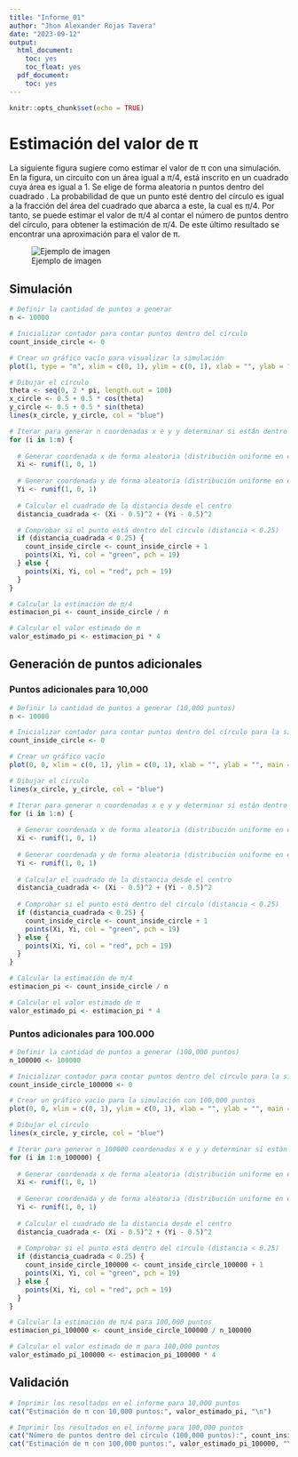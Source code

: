 ```yaml
---
title: "Informe_01"
author: "Jhon Alexander Rojas Tavera"
date: "2023-09-12"
output:
  html_document:
    toc: yes
    toc_float: yes
  pdf_document:
    toc: yes
---
```


```r
knitr::opts_chunk$set(echo = TRUE)
```
  
  <h1>Estimación del valor de π </h1>
  
  
<p> La siguiente figura sugiere como estimar el valor de π con una simulación. En la figura, un circuito con un área igual a π/4, está inscrito en un cuadrado cuya área es igual a 1. Se elige de forma aleatoria n puntos dentro del cuadrado . La probabilidad de que un punto esté dentro del círculo es igual a la fracción del área del cuadrado que abarca a este, la cual es π/4. Por tanto, se puede estimar el valor de π/4 al contar el número de puntos dentro del círculo, para obtener la estimación de π/4. De este último resultado se encontrar una aproximación para el valor de π.
</p>


![Ejemplo de imagen](img/problema.png)

<h2>Simulación</h2>

```r
# Definir la cantidad de puntos a generar
n <- 10000

# Inicializar contador para contar puntos dentro del círculo
count_inside_circle <- 0

# Crear un gráfico vacío para visualizar la simulación
plot(1, type = "n", xlim = c(0, 1), ylim = c(0, 1), xlab = "", ylab = "", main = "Simulación de Estimación de Pi")

# Dibujar el círculo
theta <- seq(0, 2 * pi, length.out = 100)
x_circle <- 0.5 + 0.5 * cos(theta)
y_circle <- 0.5 + 0.5 * sin(theta)
lines(x_circle, y_circle, col = "blue")

# Iterar para generar n coordenadas x e y y determinar si están dentro del círculo
for (i in 1:n) {
  
  # Generar coordenada x de forma aleatoria (distribución uniforme en el intervalo [0, 1])
  Xi <- runif(1, 0, 1)
  
  # Generar coordenada y de forma aleatoria (distribución uniforme en el intervalo [0, 1])
  Yi <- runif(1, 0, 1)
  
  # Calcular el cuadrado de la distancia desde el centro
  distancia_cuadrada <- (Xi - 0.5)^2 + (Yi - 0.5)^2

  # Comprobar si el punto está dentro del círculo (distancia < 0.25)
  if (distancia_cuadrada < 0.25) {
    count_inside_circle <- count_inside_circle + 1
    points(Xi, Yi, col = "green", pch = 19)
  } else {
    points(Xi, Yi, col = "red", pch = 19)
  }
}

# Calcular la estimación de π/4
estimacion_pi <- count_inside_circle / n

# Calcular el valor estimado de π
valor_estimado_pi <- estimacion_pi * 4

```

<h2>Generación de puntos adicionales</h2>
<h3>Puntos adicionales para 10,000</h3>
```r
# Definir la cantidad de puntos a generar (10,000 puntos)
n <- 10000

# Inicializar contador para contar puntos dentro del círculo para la simulación con 10,000 puntos
count_inside_circle <- 0

# Crear un gráfico vacío
plot(0, 0, xlim = c(0, 1), ylim = c(0, 1), xlab = "", ylab = "", main = "Simulación de Montecarlo para π")

# Dibujar el círculo
lines(x_circle, y_circle, col = "blue")

# Iterar para generar n coordenadas x e y y determinar si están dentro del círculo
for (i in 1:n) {
  
  # Generar coordenada x de forma aleatoria (distribución uniforme en el intervalo [0, 1])
  Xi <- runif(1, 0, 1)
  
  # Generar coordenada y de forma aleatoria (distribución uniforme en el intervalo [0, 1])
  Yi <- runif(1, 0, 1)
  
  # Calcular el cuadrado de la distancia desde el centro
  distancia_cuadrada <- (Xi - 0.5)^2 + (Yi - 0.5)^2
  
  # Comprobar si el punto está dentro del círculo (distancia < 0.25)
  if (distancia_cuadrada < 0.25) {
    count_inside_circle <- count_inside_circle + 1
    points(Xi, Yi, col = "green", pch = 19)
  } else {
    points(Xi, Yi, col = "red", pch = 19)
  }
}

# Calcular la estimación de π/4
estimacion_pi <- count_inside_circle / n

# Calcular el valor estimado de π
valor_estimado_pi <- estimacion_pi * 4

```

<h3>Puntos adicionales para 100.000</h3>
```r
# Definir la cantidad de puntos a generar (100,000 puntos)
n_100000 <- 100000

# Inicializar contador para contar puntos dentro del círculo para la simulación con 100,000 puntos
count_inside_circle_100000 <- 0

# Crear un gráfico vacío para la simulación con 100,000 puntos
plot(0, 0, xlim = c(0, 1), ylim = c(0, 1), xlab = "", ylab = "", main = "Simulación de Montecarlo para π (100,000 puntos)")

# Dibujar el círculo
lines(x_circle, y_circle, col = "blue")

# Iterar para generar n_100000 coordenadas x e y y determinar si están dentro del círculo
for (i in 1:n_100000) {
  
  # Generar coordenada x de forma aleatoria (distribución uniforme en el intervalo [0, 1])
  Xi <- runif(1, 0, 1)
  
  # Generar coordenada y de forma aleatoria (distribución uniforme en el intervalo [0, 1])
  Yi <- runif(1, 0, 1)
  
  # Calcular el cuadrado de la distancia desde el centro
  distancia_cuadrada <- (Xi - 0.5)^2 + (Yi - 0.5)^2
  
  # Comprobar si el punto está dentro del círculo (distancia < 0.25)
  if (distancia_cuadrada < 0.25) {
    count_inside_circle_100000 <- count_inside_circle_100000 + 1
    points(Xi, Yi, col = "green", pch = 19)
  } else {
    points(Xi, Yi, col = "red", pch = 19)
  }
}

# Calcular la estimación de π/4 para 100,000 puntos
estimacion_pi_100000 <- count_inside_circle_100000 / n_100000

# Calcular el valor estimado de π para 100,000 puntos
valor_estimado_pi_100000 <- estimacion_pi_100000 * 4

```
<h2>Validación</h2>
```r
# Imprimir los resultados en el informe para 10,000 puntos
cat("Estimación de π con 10,000 puntos:", valor_estimado_pi, "\n")

# Imprimir los resultados en el informe para 100,000 puntos
cat("Número de puntos dentro del círculo (100,000 puntos):", count_inside_circle_100000, "\n")
cat("Estimación de π con 100,000 puntos:", valor_estimado_pi_100000, "\n")
```
